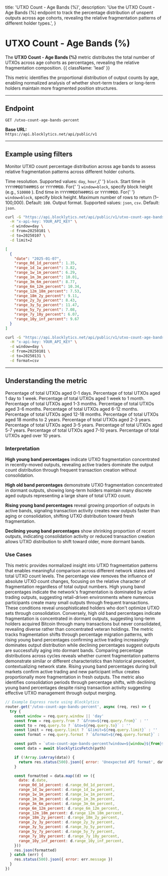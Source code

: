   title: 'UTXO Count - Age Bands (%)',
  description:
    'Use the UTXO Count - Age Bands (%) endpoint to track the percentage distribution of unspent outputs across age cohorts, revealing the relative fragmentation patterns of different holder types.',
}

# UTXO Count - Age Bands (%)

The **UTXO Count - Age Bands (%)** metric distributes the total number of UTXOs across age cohorts as percentages, revealing the relative fragmentation composition. {{ className: 'lead' }}

This metric identifies the proportional distribution of output counts by age, enabling normalized analysis of whether short-term traders or long-term holders maintain more fragmented position structures.

---

## Endpoint

`GET /utxo-count-age-bands-percent`

**Base URL:**  
`https://api.blocklytics.net/api/public/v1`

---

## Example using filters

<Row>
  <Col>

Monitor UTXO count percentage distribution across age bands to assess relative fragmentation patterns across different holder cohorts.

<Properties>
  <Property name="window" type="string">
    Time resolution. Supported values: <code>day</code>, <code>hour</code>,{' '}
    <code>block</code>.
  </Property>
  <Property name="from" type="string">
    Start time in <code>YYYYMMDDTHHMMSS</code> or <code>YYYYMMDD</code>. For{' '}
    <code>window=block</code>, specify block height (e.g., <code>510000</code>
    ).
  </Property>
  <Property name="to" type="string">
    End time in <code>YYYYMMDDTHHMMSS</code> or <code>YYYYMMDD</code>. For{' '}
    <code>window=block</code>, specify block height.
  </Property>
  <Property name="limit" type="integer">
    Maximum number of rows to return (1–100,000). Default: <code>100</code>.
  </Property>
  <Property name="format" type="string">
    Output format. Supported values: <code>json</code>, <code>csv</code>.
    Default: <code>json</code>.
  </Property>
</Properties>

  </Col>
  <Col>

```bash {title="Requesting UTXO Count - Age Bands (%) data"}
curl -G "https://api.blocklytics.net/api/public/v1/utxo-count-age-bands-percent" \
  -H "x-api-key: YOUR_API_KEY" \
  -d window=day \
  -d from=20250101 \
  -d to=20250107 \
  -d limit=2
```

```json {title="Sample JSON response"}
[
  {
    "date": "2025-01-07",
    "range_0d_1d_percent": 1.35,
    "range_1d_1w_percent": 3.82,
    "range_1w_1m_percent": 6.29,
    "range_1m_3m_percent": 10.01,
    "range_3m_6m_percent": 8.77,
    "range_6m_12m_percent": 10.34,
    "range_12m_18m_percent": 7.53,
    "range_18m_2y_percent": 9.11,
    "range_2y_3y_percent": 8.43,
    "range_3y_5y_percent": 11.47,
    "range_5y_7y_percent": 7.08,
    "range_7y_10y_percent": 6.07,
    "range_10y_inf_percent": 9.67
  }
]
```

```bash {title="Exporting as CSV"}
curl -G "https://api.blocklytics.net/api/public/v1/utxo-count-age-bands-percent" \
  -H "x-api-key: YOUR_API_KEY" \
  -d window=day \
  -d from=20250101 \
  -d to=20250131 \
  -d format=csv
```

  </Col>
</Row>

---

## Understanding the metric

<Row>
  <Col>

<Properties>
  <Property name="range_0d_1d_percent" type="number">
    Percentage of total UTXOs aged 0-1 days.
  </Property>
  <Property name="range_1d_1w_percent" type="number">
    Percentage of total UTXOs aged 1 day to 1 week.
  </Property>
  <Property name="range_1w_1m_percent" type="number">
    Percentage of total UTXOs aged 1 week to 1 month.
  </Property>
  <Property name="range_1m_3m_percent" type="number">
    Percentage of total UTXOs aged 1-3 months.
  </Property>
  <Property name="range_3m_6m_percent" type="number">
    Percentage of total UTXOs aged 3-6 months.
  </Property>
  <Property name="range_6m_12m_percent" type="number">
    Percentage of total UTXOs aged 6-12 months.
  </Property>
  <Property name="range_12m_18m_percent" type="number">
    Percentage of total UTXOs aged 12-18 months.
  </Property>
  <Property name="range_18m_2y_percent" type="number">
    Percentage of total UTXOs aged 18 months to 2 years.
  </Property>
  <Property name="range_2y_3y_percent" type="number">
    Percentage of total UTXOs aged 2-3 years.
  </Property>
  <Property name="range_3y_5y_percent" type="number">
    Percentage of total UTXOs aged 3-5 years.
  </Property>
  <Property name="range_5y_7y_percent" type="number">
    Percentage of total UTXOs aged 5-7 years.
  </Property>
  <Property name="range_7y_10y_percent" type="number">
    Percentage of total UTXOs aged 7-10 years.
  </Property>
  <Property name="range_10y_inf_percent" type="number">
    Percentage of total UTXOs aged over 10 years.
  </Property>
</Properties>

### Interpretation

**High young band percentages** indicate UTXO fragmentation concentrated in recently-moved outputs, revealing active traders dominate the output count distribution through frequent transaction creation without consolidation.

**High old band percentages** demonstrate UTXO fragmentation concentrated in dormant outputs, showing long-term holders maintain many discrete aged outputs representing a large share of total UTXO count.

**Rising young band percentages** reveal growing proportion of outputs in active bands, signaling transaction activity creates new outputs faster than aging or consolidation, shifting UTXO distribution toward fresh fragmentation.

**Declining young band percentages** show shrinking proportion of recent outputs, indicating consolidation activity or reduced transaction creation allows UTXO distribution to shift toward older, more dormant bands.

### Use Cases

This metric provides normalized insight into UTXO fragmentation patterns that enables meaningful comparison across different network states and total UTXO count levels. The percentage view removes the influence of absolute UTXO count changes, focusing on the relative character of fragmentation regardless of total output numbers. High young band percentages indicate the network's fragmentation is dominated by active trading outputs, suggesting retail-driven environments where numerous participants create many small outputs through frequent transactions. These conditions reveal unsophisticated holders who don't optimize UTXO sets through consolidation. Conversely, high old band percentages indicate fragmentation is concentrated in dormant outputs, suggesting long-term holders acquired Bitcoin through many transactions but never consolidated, revealing diverse rather than concentrated veteran holdings. The metric tracks fragmentation shifts through percentage migration patterns, with rising young band percentages confirming active trading increasingly dominates output distribution while declining percentages suggest outputs are successfully aging into dormant bands. Comparing percentage distributions across cycles reveals whether current fragmentation patterns demonstrate similar or different characteristics than historical precedent, contextualizing network state. Rising young band percentages during bull markets confirm active trading and new participant influx creates proportionally more fragmentation in fresh outputs. The metric also identifies consolidation periods through percentage shifts, with declining young band percentages despite rising transaction activity suggesting effective UTXO management through output merging.

  </Col>
  <Col>

```js {title="Node.js (Express) example"}
// Example Express route using Blocklytics
router.get('/utxo-count-age-bands-percent', async (req, res) => {
  try {
    const window = req.query.window || 'day'
    const from = req.query.from ? `&from=${req.query.from}` : ''
    const to = req.query.to ? `&to=${req.query.to}` : ''
    const limit = req.query.limit ? `&limit=${req.query.limit}` : ''
    const format = req.query.format ? `&format=${req.query.format}` : ''

    const path = `utxo-count-age-bands-percent?window=${window}${from}${to}${limit}${format}`
    const data = await blocklyticsFetch(path)

    if (!Array.isArray(data)) {
      return res.status(500).json({ error: 'Unexpected API format', data })
    }

    const formatted = data.map((d) => ({
      date: d.date,
      range_0d_1d_percent: d.range_0d_1d_percent,
      range_1d_1w_percent: d.range_1d_1w_percent,
      range_1w_1m_percent: d.range_1w_1m_percent,
      range_1m_3m_percent: d.range_1m_3m_percent,
      range_3m_6m_percent: d.range_3m_6m_percent,
      range_6m_12m_percent: d.range_6m_12m_percent,
      range_12m_18m_percent: d.range_12m_18m_percent,
      range_18m_2y_percent: d.range_18m_2y_percent,
      range_2y_3y_percent: d.range_2y_3y_percent,
      range_3y_5y_percent: d.range_3y_5y_percent,
      range_5y_7y_percent: d.range_5y_7y_percent,
      range_7y_10y_percent: d.range_7y_10y_percent,
      range_10y_inf_percent: d.range_10y_inf_percent,
    }))
    res.json(formatted)
  } catch (err) {
    res.status(500).json({ error: err.message })
  }
})
```

  </Col>
</Row>
